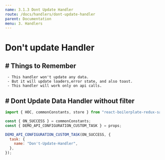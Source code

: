 ```yaml
---
name: 3.1.3 Dont Update Handler
route: /docs/handlers/dont-update-handler
parent: Documentation
menu: 3. Handlers
---
```


# Don't update Handler

## # Things to Remember

     - This handler won't update any data.
     - But it will update loaders,error state, and also toast.
     - This handler will work only on api calls.

## # Dont Update Data Handler without filter

```javascript {.line-numbers}
import { HOC, commonConstants, store } from "react-boilerplate-redux-saga-hoc";

const { ON_SUCCESS } = commonConstants;
const { DEMO_API_CONFIGURATION_CUSTOM_TASK } = props;

DEMO_API_CONFIGURATION_CUSTOM_TASK(ON_SUCCESS, {
  task: {
    name: "Don't-Update-Handler",
  },
});
```
